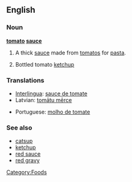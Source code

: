 ==English==

===Noun===
'''[[tomato]] [[sauce]]'''

# A thick [[sauce]] made from [[tomato]]s for [[pasta]].
# {{context|UK|Australia}} Bottled tomato [[ketchup]]

===Translations===
{{rfc-level|Translations at L3+ (AutoFormat would have corrected level of Translations)}}
{{trans-top|pasta sauce}}
*[[Interlingua]]: [[sauce de tomate]]
*Latvian: [[tomātu mērce]] {{f}}
{{trans-mid}}
*Portuguese: [[molho de tomate]] {{m}}
{{trans-bottom}}

===See also===
*[[catsup]]
*[[ketchup]]
*[[red sauce]]
*[[red gravy]]

[[Category:Foods]]